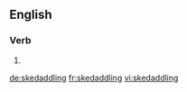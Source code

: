 ==English==

===Verb===
{{head|en}}

# {{present participle of|skedaddle}}

[[de:skedaddling]]
[[fr:skedaddling]]
[[vi:skedaddling]]
